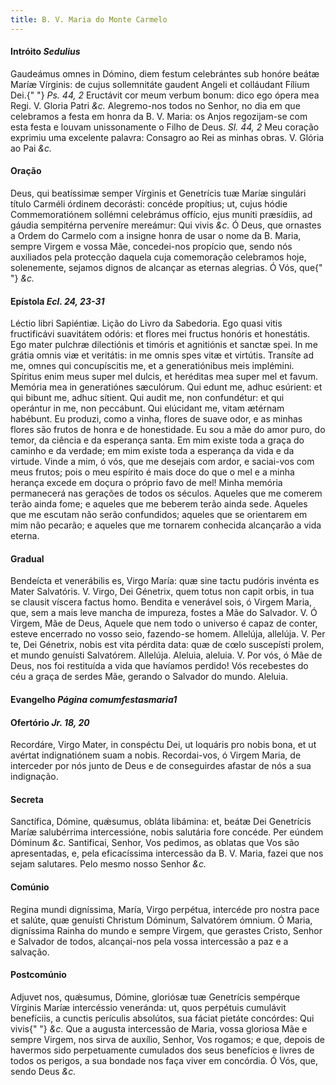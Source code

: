 ```yaml
---
title: B. V. Maria do Monte Carmelo
---
```


<h4 class="text-center">
  Intróito <em>Sedulius</em>
</h4>
<div class="grid grid-cols-2 gap-5">
  <span class="text-justify">
    Gaudeámus omnes in Dómino, diem festum celebrántes sub honóre beátæ Maríæ
    Vírginis: de cujus sollemnitáte gaudent Angeli et colláudant Fílium Dei.{" "}
    <em>Ps. 44, 2</em> Eructávit cor meum verbum bonum: dico ego ópera mea Regi.
    V. Gloria Patri <em>&c.</em>
  </span>
  <span class="text-justify">
    Alegremo-nos todos no Senhor, no dia em que celebramos a festa em honra da
    B. V. Maria: os Anjos regozijam-se com esta festa e louvam unissonamente o
    Filho de Deus. <em>Sl. 44, 2</em> Meu coração exprimiu uma excelente
    palavra: Consagro ao Rei as minhas obras. V. Glória ao Pai <em>&c.</em>
  </span>
</div>


#### Oração
<div class="grid grid-cols-2 gap-5">
  <span class="text-justify">
    Deus, qui beatíssimæ semper Vírginis et Genetrícis tuæ Maríæ singulári
    título Carméli órdinem decorásti: concéde propítius; ut, cujus hódie
    Commemoratiónem sollémni celebrámus offício, ejus muníti præsídiis, ad
    gáudia sempitérna perveníre mereámur: Qui vivis <em>&c.</em>
  </span>
  <span class="text-justify">
    Ó Deus, que ornastes a Ordem do Carmelo com a insigne honra de usar o nome
    da B. Maria, sempre Virgem e vossa Mãe, concedei-nos propício que, sendo nós
    auxiliados pela protecção daquela cuja comemoração celebramos hoje,
    solenemente, sejamos dignos de alcançar as eternas alegrias. Ó Vós, que{" "}
    <em>&c.</em>
  </span>
</div>

<h4 class="text-center">
  Epístola <em>Ecl. 24, 23-31</em>
</h4>
<div class="grid grid-cols-2 gap-5">
  <span class="text-justify">Léctio libri Sapiéntiæ.</span>
  <span class="text-justify">Lição do Livro da Sabedoria.</span>
  <span class="text-justify">
    Ego quasi vitis fructificávi suavitátem odóris: et flores mei fructus
    honóris et honestátis. Ego mater pulchræ dilectiónis et timóris et
    agnitiónis et sanctæ spei. In me grátia omnis viæ et veritátis: in me omnis
    spes vitæ et virtútis. Transíte ad me, omnes qui concupíscitis me, et a
    generatiónibus meis implémini. Spíritus enim meus super mel dulcis, et
    heréditas mea super mel et favum. Memória mea in generatiónes sæculórum. Qui
    edunt me, adhuc esúrient: et qui bibunt me, adhuc sítient. Qui audit me, non
    confundétur: et qui operántur in me, non peccábunt. Qui elúcidant me, vitam
    ætérnam habébunt.
  </span>
  <span class="text-justify">
    Eu produzi, como a vinha, flores de suave odor, e as minhas flores são
    frutos de honra e de honestidade. Eu sou a mãe do amor puro, do temor, da
    ciência e da esperança santa. Em mim existe toda a graça do caminho e da
    verdade; em mim existe toda a esperança da vida e da virtude. Vinde a mim, ó
    vós, que me desejais com ardor, e saciai-vos com meus frutos; pois o meu
    espírito é mais doce do que o mel e a minha herança excede em doçura o
    próprio favo de mel! Minha memória permanecerá nas gerações de todos os
    séculos. Aqueles que me comerem terão ainda fome; e aqueles que me beberem
    terão ainda sede. Aqueles que me escutam não serão confundidos; aqueles que
    se orientarem em mim não pecarão; e aqueles que me tornarem conhecida
    alcançarão a vida eterna.
  </span>
</div>


#### Gradual
<div class="grid grid-cols-2 gap-5">
  <span class="text-justify">
    Bendeícta et venerábilis es, Virgo María: quæ sine tactu pudóris invénta es
    Mater Salvatóris. V. Virgo, Dei Génetrix, quem totus non capit orbis, in tua
    se clausit víscera factus homo.
  </span>
  <span class="text-justify">
    Bendita e venerável sois, ó Virgem Maria, que, sem a mais leve mancha de
    impureza, fostes a Mãe do Salvador. V. Ó Virgem, Mãe de Deus, Aquele que nem
    todo o universo é capaz de conter, esteve encerrado no vosso seio,
    fazendo-se homem.
  </span>
  <span class="text-justify">
    Allelúja, allelúja. V. Per te, Dei Génetrix, nobis est vita pérdita data:
    quæ de cœlo suscepísti prolem, et mundo genuísti Salvatórem. Allelúja.
  </span>
  <span class="text-justify">
    Aleluia, aleluia. V. Por vós, ó Mãe de Deus, nos foi restituída a vida que
    havíamos perdido! Vós recebestes do céu a graça de serdes Mãe, gerando o
    Salvador do mundo. Aleluia.
  </span>
</div>

<h4 class="text-center">
  Evangelho <em>Página comumfestasmaria1</em>
</h4>

<h4 class="text-center">
  Ofertório <em>Jr. 18, 20</em>
</h4>
<div class="grid grid-cols-2 gap-5">
  <span class="text-justify">
    Recordáre, Virgo Mater, in conspéctu Dei, ut loquáris pro nobis bona, et ut
    avértat indignatiónem suam a nobis.
  </span>
  <span class="text-justify">
    Recordai-vos, ó Virgem Maria, de interceder por nós junto de Deus e de
    conseguirdes afastar de nós a sua indignação.
  </span>
</div>


#### Secreta
<div class="grid grid-cols-2 gap-5">
  <span class="text-justify">
    Sanctífica, Dómine, quǽsumus, obláta libámina: et, beátæ Dei Genetrícis
    Maríæ salubérrima intercessióne, nobis salutária fore concéde. Per eúndem
    Dóminum <em>&c.</em>
  </span>
  <span class="text-justify">
    Santificai, Senhor, Vos pedimos, as oblatas que Vos são apresentadas, e,
    pela eficacíssima intercessão da B. V. Maria, fazei que nos sejam salutares.
    Pelo mesmo nosso Senhor <em>&c.</em>
  </span>
</div>


#### Comúnio
<div class="grid grid-cols-2 gap-5">
  <span class="text-justify">
    Regina mundi digníssima, María, Virgo perpétua, intercéde pro nostra pace et
    salúte, quæ genuísti Christum Dóminum, Salvatórem ómnium.
  </span>
  <span class="text-justify">
    Ó Maria, digníssima Rainha do mundo e sempre Virgem, que gerastes Cristo,
    Senhor e Salvador de todos, alcançai-nos pela vossa intercessão a paz e a
    salvação.
  </span>
</div>


#### Postcomúnio
<div class="grid grid-cols-2 gap-5">
  <span class="text-justify">
    Adjuvet nos, quǽsumus, Dómine, gloriósæ tuæ Genetrícis sempérque Vírginis
    Maríæ intercéssio veneránda: ut, quos perpétuis cumulávit benefíciis, a
    cunctis perículis absolútos, sua fáciat pietáte concórdes: Qui vivis{" "}
    <em>&c.</em>
  </span>
  <span class="text-justify">
    Que a augusta intercessão de Maria, vossa gloriosa Mãe e sempre Virgem, nos
    sirva de auxílio, Senhor, Vos rogamos; e que, depois de havermos sido
    perpetuamente cumulados dos seus benefícios e livres de todos os perigos, a
    sua bondade nos faça viver em concórdia. Ó Vós, que, sendo Deus <em>&c.</em>
  </span>
</div>
